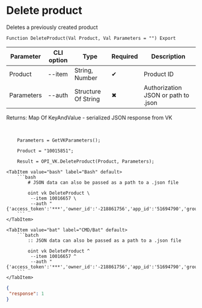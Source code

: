 ﻿---
sidebar_position: 6
---


# Delete product
 Deletes a previously created product



`Function DeleteProduct(Val Product, Val Parameters = "") Export`

  | Parameter | CLI option | Type | Required | Description |
  |-|-|-|-|-|
  | Product | --item | String, Number | &#x2714; | Product ID |
  | Parameters | --auth | Structure Of String | &#x2716; | Authorization JSON or path to .json |

  
  Returns:  Map Of KeyAndValue - serialized JSON response from VK

<br/>




```bsl title="1C:Enterprise/OneScript code example"
    Parameters = GetVKParameters();

    Product = "10015851";

    Result = OPI_VK.DeleteProduct(Product, Parameters);
```
 

 <Tabs>
  
    <TabItem value="bash" label="Bash" default>
        ```bash
            # JSON data can also be passed as a path to a .json file
            
            oint vk DeleteProduct \
             --item 10016657 \
             --auth "{'access_token':'***','owner_id':'-218861756','app_id':'51694790','group_id':'218861756'}"
        ```
    </TabItem>
  
    <TabItem value="bat" label="CMD/Bat" default>
        ```batch
            :: JSON data can also be passed as a path to a .json file
            
            oint vk DeleteProduct ^
             --item 10016657 ^
             --auth "{'access_token':'***','owner_id':'-218861756','app_id':'51694790','group_id':'218861756'}"
        ```
    </TabItem>
</Tabs>


```json title="Result"
{
 "response": 1
}
```
